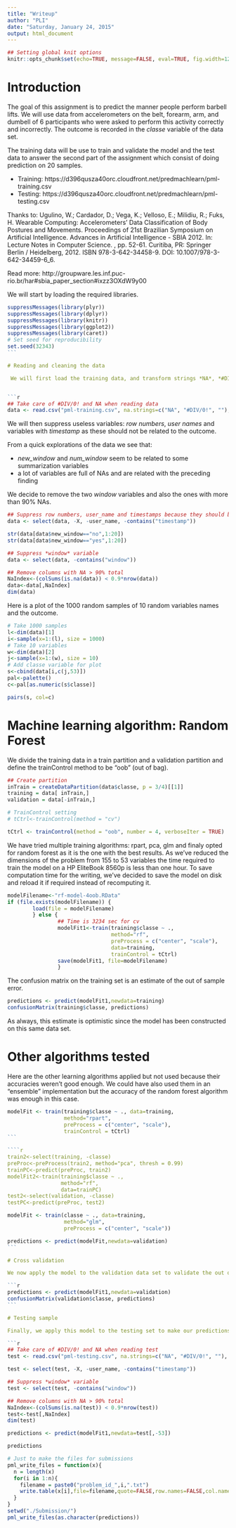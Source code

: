 ```yaml
---
title: "Writeup"
author: "PLI"
date: "Saturday, January 24, 2015"
output: html_document
---
```

```r
## Setting global knit options
knitr::opts_chunk$set(echo=TRUE, message=FALSE, eval=TRUE, fig.width=12, fig.heigth=12)
````



# Introduction

The goal of this assignment is to predict the manner people perform barbell lifts. We will use data from accelerometers on the belt, forearm, arm, and dumbell of 6 participants who were asked to perform this activity correctly and incorrectly. The outcome is recorded in the *classe* variable of the data set.

The training data will be use to train and validate the model and the test data to answer the second part of the assignment which consist of doing prediction on 20 samples.

* Training: https://d396qusza40orc.cloudfront.net/predmachlearn/pml-training.csv
* Testing: https://d396qusza40orc.cloudfront.net/predmachlearn/pml-testing.csv

Thanks to:
Ugulino, W.; Cardador, D.; Vega, K.; Velloso, E.; Milidiu, R.; Fuks, H. Wearable Computing: Accelerometers' Data Classification of Body Postures and Movements. Proceedings of 21st Brazilian Symposium on Artificial Intelligence. Advances in Artificial Intelligence - SBIA 2012. In: Lecture Notes in Computer Science. , pp. 52-61. Curitiba, PR: Springer Berlin / Heidelberg, 2012. ISBN 978-3-642-34458-9. DOI: 10.1007/978-3-642-34459-6_6. 

Read more: http://groupware.les.inf.puc-rio.br/har#sbia_paper_section#ixzz3OXdW9y00

We will start by loading the required libraries.
````r
suppressMessages(library(plyr))
suppressMessages(library(dplyr))
suppressMessages(library(knitr))
suppressMessages(library(ggplot2))
suppressMessages(library(caret))
# Set seed for reproducibility
set.seed(32343)
```

# Reading and cleaning the data

 We will first load the training data, and transform strings *NA*, *#DIV/0!* and empty string by NAs.


```r
## Take care of #DIV/0! and NA when reading data
data <- read.csv("pml-training.csv", na.strings=c("NA", "#DIV/0!", ""), header=TRUE)
````

 We will then suppress useless variables: *row numbers*, *user names* and variables with *timestamp* as these should not be related to the outcome.
 
 From a quick explorations of the data we see that:
 
 * *new_window* and *num_window* seem to be related to some summarization variables
 * a lot of variables are full of NAs and are related with the preceding finding
 
 We decide to remove the two *window* variables and also the ones with more than 90% NAs.
 
```r
## Suppress row numbers, user_name and timestamps because they should be uncorrelated to the outcome
data <- select(data, -X, -user_name, -contains("timestamp"))

str(data[data$new_window=="no",1:20])
str(data[data$new_window=="yes",1:20])

## Suppress *window* variable
data <- select(data, -contains("window"))

## Remove columns with NA > 90% total
NaIndex<-(colSums(is.na(data)) < 0.9*nrow(data))
data<-data[,NaIndex]
dim(data)
````
Here is a plot of the 1000 random samples of 10 random variables names and the outcome.

```r
# Take 1000 samples
l<-dim(data)[1]
i<-sample(x=1:(l), size = 1000)
# Take 10 variables
w<-dim(data)[2]
j<-sample(x=1:(w), size = 10)
# Add classe variable for plot
s<-cbind(data[i,c(j,53)])
pal<-palette()
c<-pal[as.numeric(s$classe)]

pairs(s, col=c)
```


# Machine learning algorithm: Random Forest

We divide the training data in a train partition and a validation partition and define the trainControl method to be "oob" (out of bag).

```r


## Create partition
inTrain = createDataPartition(data$classe, p = 3/4)[[1]]
training = data[ inTrain,]
validation = data[-inTrain,]

# TrainControl setting
# tCtrl<-trainControl(method = "cv")

tCtrl <- trainControl(method = "oob", number = 4, verboseIter = TRUE)

````
We have tried multiple training algorithms: rpart, pca, glm and finaly opted for random forest as it is the one with the best results. As we've reduced the dimensions of the problem from 155 to 53 variables the time required to train the model on a HP EliteBook 8560p is less than one hour.
To save computation time for the writing, we've decided to save the model on disk and reload it if required instead of recomputing it.

````r
modelFilename<-"rf-model-4oob.RData"
if (file.exists(modelFilename)) {
        load(file = modelFilename)
        } else {
                ## Time is 3234 sec for cv
                modelFit1<-train(training$classe ~ .,
                                 method="rf",
                                 preProcess = c("center", "scale"),
                                 data=training,
                                 trainControl = tCtrl)
                save(modelFit1, file=modelFilename)
                }
````

The confusion matrix on the training set is an estimate of the out of sample error.

```r
predictions <- predict(modelFit1,newdata=training)
confusionMatrix(training$classe, predictions)
```

As always, this estimate is optimistic since the model has been constructed on this same data set.

# Other algorithms tested

Here are the other learning algorithms applied but not used because their accuracies weren't good enough.
We could have also used them in an "ensemble" implementation but the accuracy of the random forest algorithm was enough in this case.

````r
modelFit <- train(training$classe ~ ., data=training, 
                  method="rpart",
                  preProcess = c("center", "scale"),
                  trainControl = tCtrl)
```

````r
train2<-select(training, -classe)
preProc<-preProcess(train2, method="pca", thresh = 0.99)
trainPC<-predict(preProc, train2)
modelFit2<-train(training$classe ~ .,
                 method="rf",
                 data=trainPC)
test2<-select(validation, -classe)
testPC<-predict(preProc, test2)
````

````r
modelFit <- train(classe ~ ., data=training, 
                  method="glm",
                  preProcess = c("center", "scale"))

predictions <- predict(modelFit,newdata=validation)
```

# Cross validation

We now apply the model to the validation data set to validate the out of sample estimate:

```r
predictions <- predict(modelFit1,newdata=validation)
confusionMatrix(validation$classe, predictions)
```

# Testing sample

Finally, we apply this model to the testing set to make our predictions ...

```r
## Take care of #DIV/0! and NA when reading test
test <- read.csv("pml-testing.csv", na.strings=c("NA", "#DIV/0!", ""), header=TRUE)

test <- select(test, -X, -user_name, -contains("timestamp"))

## Suppress *window* variable
test <- select(test, -contains("window"))

## Remove columns with NA > 90% total
NaIndex<-(colSums(is.na(test)) < 0.9*nrow(test))
test<-test[,NaIndex]
dim(test)

predictions <- predict(modelFit1,newdata=test[,-53])

predictions
````


```r
# Just to make the files for submissions
pml_write_files = function(x){
  n = length(x)
  for(i in 1:n){
    filename = paste0("problem_id_",i,".txt")
    write.table(x[i],file=filename,quote=FALSE,row.names=FALSE,col.names=FALSE)
  }
}
setwd("./Submission/")
pml_write_files(as.character(predictions))
```

